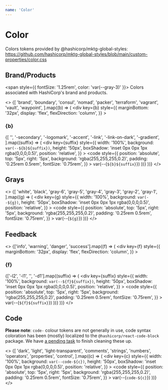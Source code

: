 ```yaml
---
name: 'Color'
---
```


<!-- workaround to drop swingset's styling of first h1 -->

<h1 />

# Color

<div
  style={{
    fontSize: '0.75rem',
    fontFamily: 'var(--font-monospace)',
    color: 'var(--gray-3)',
  }}
>
  Colors tokens provided by @hashicorp/mktg-global-styles:
  <br />
  <a
    style={{ color: 'inherit', textDecoration: 'underline' }}
    href="https://github.com/hashicorp/mktg-global-styles/blob/main/custom-properties/color.css"
  >
    https://github.com/hashicorp/mktg-global-styles/blob/main/custom-properties/color.css
  </a>
</div>

## Brand/Products

<span style={{ fontSize: '1.25rem', color: 'var(--gray-3)' }}>
  Colors associated with HashiCorp's brand and products.
</span>

<>
  {[
    'brand',
    'boundary',
    'consul',
    'nomad',
    'packer',
    'terraform',
    'vagrant',
    'vault',
    'waypoint',
  ].map((b) => (
    <div
      key={b}
      style={{
        marginBottom: '32px',
        display: 'flex',
        flexDirection: 'column',
      }}
    >
      <h3>{b}</h3>
      {[
        '',
        '-secondary',
        '-logomark',
        '-accent',
        '-link',
        '-link-on-dark',
        '-gradient',
      ].map((suffix) => (
        <div
          key={suffix}
          style={{
            width: '100%',
            background: `var(--${b}${suffix})`,
            height: '50px',
            boxShadow: 'inset 0px 0px 1px rgba(0,0,0,0.5)',
            position: 'relative',
          }}
        >
          <code
            style={{
              position: 'absolute',
              top: '5px',
              right: '5px',
              background: 'rgba(255,255,255,0.2)',
              padding: '0.25rem 0.5rem',
              fontSize: '0.75rem',
            }}
          >
            var(--{`${b}${suffix}`})
          </code>
        </div>
      ))}
    </div>
  ))}
</>

## Grays

<>
  {[
    'white',
    'black',
    'gray-6',
    'gray-5',
    'gray-4',
    'gray-3',
    'gray-2',
    'gray-1',
  ].map((g) => (
    <div
      key={g}
      style={{
        width: '100%',
        background: `var(--${g})`,
        height: '50px',
        boxShadow: 'inset 0px 0px 1px rgba(0,0,0,0.5)',
        position: 'relative',
      }}
    >
      <code
        style={{
          position: 'absolute',
          top: '5px',
          right: '5px',
          background: 'rgba(255,255,255,0.2)',
          padding: '0.25rem 0.5rem',
          fontSize: '0.75rem',
        }}
      >
        var(--{`${g}`})
      </code>
    </div>
  ))}
</>

## Feedback

<>
  {['info', 'warning', 'danger', 'success'].map((f) => (
    <div
      key={f}
      style={{
        marginBottom: '32px',
        display: 'flex',
        flexDirection: 'column',
      }}
    >
      <h3>{f}</h3>
      {['-l2', '-l1', '', '-d1'].map((suffix) => (
        <div
          key={suffix}
          style={{
            width: '100%',
            background: `var(--${f}${suffix})`,
            height: '50px',
            boxShadow: 'inset 0px 0px 1px rgba(0,0,0,0.5)',
            position: 'relative',
          }}
        >
          <code
            style={{
              position: 'absolute',
              top: '5px',
              right: '5px',
              background: 'rgba(255,255,255,0.2)',
              padding: '0.25rem 0.5rem',
              fontSize: '0.75rem',
            }}
          >
            var(--{`${f}${suffix}`})
          </code>
        </div>
      ))}
    </div>
  ))}
</>

## Code

**Please note**: `code-` colour tokens are not generally in use, code syntax coloration has been (mostly) localized to the `@hashicorp/react-code-block` package. We have [a pending task](https://app.asana.com/0/1100423001970639/1201195132678861/f) to finish cleaning these up.

<>
  {[
    'dark',
    'light',
    'light-transparent',
    'comments',
    'strings',
    'numbers',
    'operators',
    'properties',
    'control',
  ].map((c) => (
    <div
      key={c}
      style={{
        width: '100%',
        background: `var(--code-${c})`,
        height: '50px',
        boxShadow: 'inset 0px 0px 1px rgba(0,0,0,0.5)',
        position: 'relative',
      }}
    >
      <code
        style={{
          position: 'absolute',
          top: '5px',
          right: '5px',
          background: 'rgba(255,255,255,0.2)',
          padding: '0.25rem 0.5rem',
          fontSize: '0.75rem',
        }}
      >
        var(--{`code-${c}`})
      </code>
    </div>
  ))}
</>
